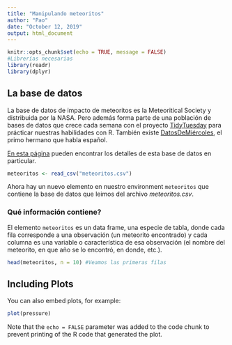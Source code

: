 ```yaml
---
title: "Manipulando meteoritos"
author: "Pao"
date: "October 12, 2019"
output: html_document
---
```


```r
knitr::opts_chunk$set(echo = TRUE, message = FALSE)
#Librerías necesarias
library(readr)
library(dplyr)
```

## La base de datos

La base de datos de impacto de meteoritos es la Meteoritical Society y distribuida por la NASA. Pero además forma parte de una población de bases de datos que crece cada semana con el proyecto [TidyTuesday](https://github.com/rfordatascience/tidytuesday/) para prácticar nuestras habilidades con R. También existe [DatosDeMiércoles](https://github.com/cienciadedatos/datos-de-miercoles), el primo hermano que habla español.

[En esta página](https://github.com/rfordatascience/tidytuesday/tree/master/data/2019/2019-06-11) pueden encontrar los detalles de esta base de datos en particular.

```r
meteoritos <- read_csv("meteoritos.csv")
```

Ahora hay un nuevo elemento en nuestro environment `meteoritos` que contiene la base de datos que leimos del archivo *meteoritos.csv*.

### Qué información contiene?

El elemento `meteoritos` es un data frame, una especie de tabla, donde cada fila corresponde a una observación (un meteorito encontrado) y cada columna es una variable o característica de esa observación (el nombre del meteorito, en que año se lo encontró, en donde, etc.).

```r
head(meteoritos, n = 10) #Veamos las primeras filas
```

## Including Plots

You can also embed plots, for example:

```r
plot(pressure)
```

Note that the `echo = FALSE` parameter was added to the code chunk to prevent printing of the R code that generated the plot.
